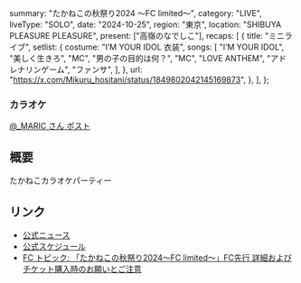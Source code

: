   summary: "たかねこの秋祭り2024 〜FC limited〜",
  category: "LIVE",
  liveType: "SOLO",
  date: "2024-10-25",
  region: "東京",
  location: "SHIBUYA PLEASURE PLEASURE",
  present: ["高嶺のなでしこ"],
  recaps: [
    {
      title: "ミニライブ",
      setlist: {
        costume: "I’M YOUR IDOL 衣装",
        songs: [
          "I’M YOUR IDOL",
          "美しく生きろ",
          "MC",
          "男の子の目的は何？",
          "MC",
          "LOVE ANTHEM",
          "アドレナリンゲーム",
          "ファンサ",
        ],
      },
      url: "https://x.com/Mikuru_hositani/status/1849802042145169873",
    },
  ],
};

### カラオケ

[@\_MARIC さん ポスト](https://x.com/_MARIC/status/1849793286145442218)

## 概要

たかねこカラオケパーティー

## リンク

- [公式ニュース](https://takanenonadeshiko.jp/?p=2286)
- [公式スケジュール](https://takanenonadeshiko.jp/?p=2301)
- [FC トピック: 「たかねこの秋祭り2024〜FC limited〜」FC先行 詳細およびチケット購入時のお願いとご注意](https://takanekofc.com/topics/public/_/f25fb2r3umt2tnf6.html)
